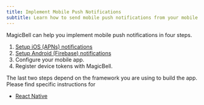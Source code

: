 ```yaml
---
title: Implement Mobile Push Notifications
subtitle: Learn how to send mobile push notifications from your mobile app
---
```


MagicBell can help you implement mobile push notifications in four steps.

1. [Setup iOS (APNs) notifications](/docs/mobile-push/ios)
2. [Setup Android (Firebase) notifications](/docs/mobile-push/android)
3. Configure your mobile app.
4. Register device tokens with MagicBell.

The last two steps depend on the framework you are using to build the app. Please find specific instructions for

- [React Native](/docs/react-native/implement-mobile-push-notifications)
